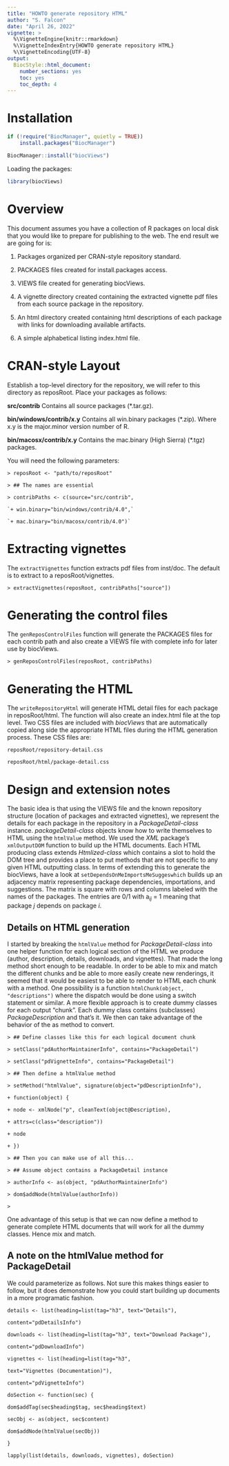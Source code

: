 ```yaml
---
title: "HOWTO generate repository HTML"
author: "S. Falcon"
date: "April 26, 2022"
vignette: >
  %\VignetteEngine{knitr::rmarkdown}
  %\VignetteIndexEntry{HOWTO generate repository HTML}
  %\VignetteEncoding{UTF-8}
output:
  BiocStyle::html_document:
    number_sections: yes
    toc: yes
    toc_depth: 4
---
```



# Installation

```r
if (!require("BiocManager", quietly = TRUE))
    install.packages("BiocManager")

BiocManager::install("biocViews")
```


Loading the packages:

```r
library(biocViews)
```


# Overview

This document assumes you have a collection of R packages on local disk that you would
like to prepare for publishing to the web. The end result we are going for is:

1. Packages organized per CRAN-style repository standard.

2. PACKAGES files created for install.packages access.

3. VIEWS file created for generating biocViews.

4. A vignette directory created containing the extracted vignette pdf files from each source package in the repository.

5. An html directory created containing html descriptions of each package with links for downloading available artifacts.

6. A simple alphabetical listing index.html file.


# CRAN-style Layout

Establish a top-level directory for the repository, we will refer to this directory as reposRoot. Place your packages as follows:


**src/contrib** Contains all source packages (*.tar.gz).

**bin/windows/contrib/x.y** Contains all win.binary packages (*.zip). Where x.y is the major.minor version number of R.

**bin/macosx/contrib/x.y** Contains the mac.binary (High Sierra) (*.tgz) packages.



You will need the following parameters:

` > reposRoot <- "path/to/reposRoot"`

` > ## The names are essential`

` > contribPaths <- c(source="src/contrib",`

    `+ win.binary="bin/windows/contrib/4.0",`
    
    `+ mac.binary="bin/macosx/contrib/4.0")`


# Extracting vignettes

The `extractVignettes` function extracts pdf files from inst/doc. The default is to extract to a reposRoot/vignettes.


`> extractVignettes(reposRoot, contribPaths["source"])`


# Generating the control files

The `genReposControlFiles` function will generate the PACKAGES files for each contrib path and also create a VIEWS file with complete info for later use by biocViews.


`> genReposControlFiles(reposRoot, contribPaths)`


# Generating the HTML

The `writeRepositoryHtml` will generate HTML detail files for each package in reposRoot/html. The function will also create an index.html file at the top level.
    Two CSS files are included with *biocViews* that are automatically copied along side
the appropriate HTML files during the HTML generation process. These CSS files are:

`reposRoot/repository-detail.css`

`reposRoot/html/package-detail.css`


#  Design and extension notes

The basic idea is that using the VIEWS file and the known repository structure (location of packages and extracted vignettes), we represent the details for each package in the repository in a *PackageDetail-class* instance.
    *packageDetail-class* objects know how to write themselves to HTML using the `htmlValue` method. We used the *XML* package's `xmlOutputDOM` function to build up the HTML documents. Each HTML producing class extends *Htmlized-class* which contains a slot to hold the DOM tree and provides a place to put methods that are not specific to any given HTML outputting class.
    In terms of extending this to generate the biocViews, have a look at `setDependsOnMeImportsMeSuggeswhich` builds up an adjacency matrix representing package dependencies, importations, and suggestions. The matrix is square with rows and columns labeled with the names of the packages. The entries are 0/1 with a<sub>*ij*</sub> = 1 meaning that package *j* depends on package *i*.
    
    
##  Details on HTML generation

I started by breaking the `htmlValue` method for *PackageDetail-class* into one helper function for each logical section of the HTML we produce (author, description, details, downloads, and vignettes). That made the long method short enough to be readable.
    In order to be able to mix and match the different chunks and be able to more easily create new renderings, it seemed that it would be easiest to be able to render to HTML each chunk with a method. One possibility is a function `htmlChunk(object, "descriptions")` where the dispatch would be done using a switch statement or similar.
    A more flexible approach is to create dummy classes for each output "chunk". Each dummy class contains (subclasses) *PackageDescription* and that's it. We then can take advantage of the behavior of the as method to convert.


`> ## Define classes like this for each logical document chunk`

`> setClass("pdAuthorMaintainerInfo", contains="PackageDetail")`

`> setClass("pdVignetteInfo", contains="PackageDetail")`

`> ## Then define a htmlValue method`

`> setMethod("htmlValue", signature(object="pdDescriptionInfo"),`

`+ function(object) {`

`+ node <- xmlNode("p", cleanText(object@Description),`

`+ attrs=c(class="description"))`

`+ node`

`+ })`

`> ## Then you can make use of all this...`

`> ## Assume object contains a PackageDetail instance`

`> authorInfo <- as(object, "pdAuthorMaintainerInfo")`

`> dom$addNode(htmlValue(authorInfo))`

`>`


   One advantage of this setup is that we can now define a method to generate complete HTML documents that will work for all the dummy classes. Hence mix and match.


## A note on the htmlValue method for PackageDetail


We could parameterize as follows. Not sure this makes things easier to follow, but it does demonstrate how you could start building up documents in a more programatic fashion.


`details <- list(heading=list(tag="h3", text="Details"),`

`content="pdDetailsInfo")`

`downloads <- list(heading=list(tag="h3", text="Download Package"),`

`content="pdDownloadInfo")`

`vignettes <- list(heading=list(tag="h3",`

`text="Vignettes (Documentation)"),`

`content="pdVignetteInfo")`

`doSection <- function(sec) {`

`dom$addTag(sec$heading$tag, sec$heading$text)`

`secObj <- as(object, sec$content)`

`dom$addNode(htmlValue(secObj))`

`}`

`lapply(list(details, downloads, vignettes), doSection)`

